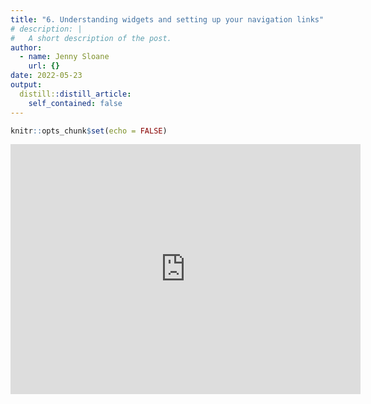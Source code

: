 ```yaml
---
title: "6. Understanding widgets and setting up your navigation links"
# description: |
#   A short description of the post.
author:
  - name: Jenny Sloane
    url: {}
date: 2022-05-23
output:
  distill::distill_article:
    self_contained: false
---
```



```r
knitr::opts_chunk$set(echo = FALSE)
```

<iframe width="560" height="400" src="https://www.youtube.com/embed/9n-5QqZQl-4" title="YouTube video player" frameborder="0" allow="accelerometer; autoplay; clipboard-write; encrypted-media; gyroscope; picture-in-picture" allowfullscreen></iframe>
